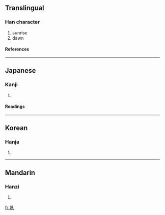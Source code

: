 ==Translingual==
===Han character===
{{Han char|rn=9|rad=人|as=08|sn=10|four=|canj=十十人 (JJO)}}
# sunrise
# dawn
====References====
{{Han ref|kx=0108.080|dkj=00779|dj=0230.040|hdz=10169.040|uh=501D|ud=20509}}
----
==Japanese==
===Kanji===
{{ja-kanji|grade=|rs=人08}}
# {{defn|Japanese}}
====Readings====
{{ja-readings|on=[[かん]] (kan)|kun=[[かがやく]] (kagayaku)}}
----
==Korean==
===Hanja===
{{ko-hanja|hangeul=간|rv=gan|mr=kan}}
# {{defn|Korean}}
----
==Mandarin==
===Hanzi===
{{cmn-hanzi|pin=[[gàn]] ([[gan4]])|wg=kan<sup>4</sup>}}
# {{defn|Mandarin}}

[[fr:倝]]